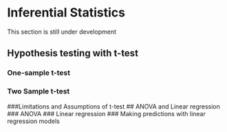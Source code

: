 # Inferential Statistics {#sec-infer}
:::{.callout-caution appearance=minimal}
This section is still under development
:::

## Hypothesis testing with t-test
### One-sample t-test
### Two Sample t-test
###Limitations and Assumptions of t-test
## ANOVA and Linear regression
### ANOVA
### Linear regression
### Making	 predictions with linear regression models